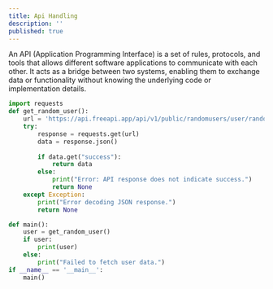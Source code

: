 ```yaml
---
title: Api Handling
description: ''
published: true
---
```


An API (Application Programming Interface) is a set of rules, protocols, and tools that allows different software applications to communicate with each other. It acts as a bridge between two systems, enabling them to exchange data or functionality without knowing the underlying code or implementation details.

```python
import requests
def get_random_user():
    url = 'https://api.freeapi.app/api/v1/public/randomusers/user/random'
    try:
        response = requests.get(url)
        data = response.json()
        
        if data.get("success"):
            return data
        else:
            print("Error: API response does not indicate success.")
            return None
    except Exception:
        print("Error decoding JSON response.")
        return None

def main():
    user = get_random_user()
    if user:
        print(user)
    else:
        print("Failed to fetch user data.")
if __name__ == '__main__':
    main()
```